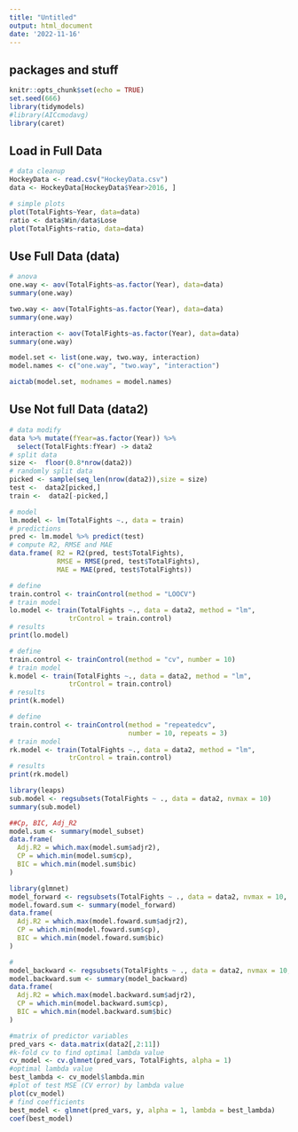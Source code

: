 ```yaml
---
title: "Untitled"
output: html_document
date: '2022-11-16'
---
```


## packages and stuff

```r
knitr::opts_chunk$set(echo = TRUE)
set.seed(666)
library(tidymodels)
#library(AICcmodavg)
library(caret)
```

## Load in Full Data

```r
# data cleanup
HockeyData <- read.csv("HockeyData.csv")
data <- HockeyData[HockeyData$Year>2016, ]
```

```r
# simple plots
plot(TotalFights~Year, data=data)
ratio <- data$Win/data$Lose
plot(TotalFights~ratio, data=data)
```


## Use Full Data (data)


```r
# anova
one.way <- aov(TotalFights~as.factor(Year), data=data)
summary(one.way)

two.way <- aov(TotalFights~as.factor(Year), data=data)
summary(one.way)

interaction <- aov(TotalFights~as.factor(Year), data=data)
summary(one.way)

model.set <- list(one.way, two.way, interaction)
model.names <- c("one.way", "two.way", "interaction")

aictab(model.set, modnames = model.names)
```

## Use Not full Data (data2)

```r
# data modify
data %>% mutate(fYear=as.factor(Year)) %>% 
  select(TotalFights:fYear) -> data2
# split data
size <-  floor(0.8*nrow(data2))
# randomly split data
picked <- sample(seq_len(nrow(data2)),size = size)
test <-  data2[picked,]
train <-  data2[-picked,]
```


```r
# model
lm.model <- lm(TotalFights ~., data = train)
# predictions
pred <- lm.model %>% predict(test)
# compute R2, RMSE and MAE
data.frame( R2 = R2(pred, test$TotalFights),
            RMSE = RMSE(pred, test$TotalFights),
            MAE = MAE(pred, test$TotalFights))
```

```r
# define
train.control <- trainControl(method = "LOOCV")
# train model
lo.model <- train(TotalFights ~., data = data2, method = "lm",
               trControl = train.control)
# results
print(lo.model)
```

```r
# define
train.control <- trainControl(method = "cv", number = 10)
# train model
k.model <- train(TotalFights ~., data = data2, method = "lm",
               trControl = train.control)
# results
print(k.model)
```

```r
# define
train.control <- trainControl(method = "repeatedcv", 
                              number = 10, repeats = 3)
# train model
rk.model <- train(TotalFights ~., data = data2, method = "lm",
               trControl = train.control)
# results
print(rk.model)
```

```r
library(leaps)
sub.model <- regsubsets(TotalFights ~ ., data = data2, nvmax = 10)
summary(sub.model)

##Cp, BIC, Adj_R2
model.sum <- summary(model_subset)
data.frame(
  Adj.R2 = which.max(model.sum$adjr2),
  CP = which.min(model.sum$cp),
  BIC = which.min(model.sum$bic)
)
```
```r
library(glmnet)
model_forward <- regsubsets(TotalFights ~ ., data = data2, nvmax = 10, method = "forward")
model.foward.sum <- summary(model_forward)
data.frame(
  Adj.R2 = which.max(model.foward.sum$adjr2),
  CP = which.min(model.foward.sum$cp),
  BIC = which.min(model.foward.sum$bic)
)
```


```r
#
model_backward <- regsubsets(TotalFights ~ ., data = data2, nvmax = 10, method = "backward")
model.backward.sum <- summary(model_backward)
data.frame(
  Adj.R2 = which.max(model.backward.sum$adjr2),
  CP = which.min(model.backward.sum$cp),
  BIC = which.min(model.backward.sum$bic)
)

```


```r

#matrix of predictor variables
pred_vars <- data.matrix(data2[,2:11])
#k-fold cv to find optimal lambda value
cv_model <- cv.glmnet(pred_vars, TotalFights, alpha = 1)
#optimal lambda value
best_lambda <- cv_model$lambda.min
#plot of test MSE (CV error) by lambda value
plot(cv_model)
# find coefficients
best_model <- glmnet(pred_vars, y, alpha = 1, lambda = best_lambda)
coef(best_model)

```

